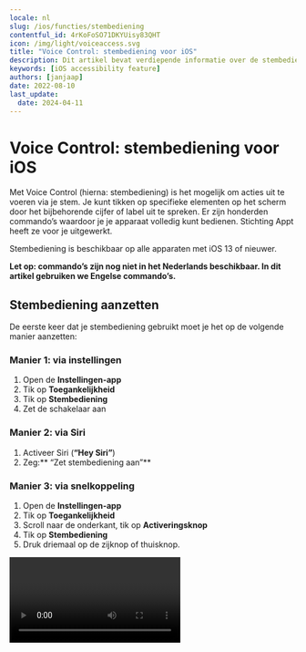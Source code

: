 ```yaml
---
locale: nl
slug: /ios/functies/stembediening
contentful_id: 4rKoFoSO71DKYUisy83QHT
icon: /img/light/voiceaccess.svg
title: "Voice Control: stembediening voor iOS"
description: Dit artikel bevat verdiepende informatie over de stembediening Voice Control voor iOS.
keywords: [iOS accessibility feature]
authors: [janjaap]
date: 2022-08-10
last_update:
  date: 2024-04-11
---
```


# Voice Control: stembediening voor iOS

Met Voice Control (hierna: stembediening) is het mogelijk om acties uit te voeren via je stem. Je kunt tikken op specifieke elementen op het scherm door het bijbehorende cijfer of label uit te spreken. Er zijn honderden commando’s waardoor je je apparaat volledig kunt bedienen. Stichting Appt heeft ze voor je uitgewerkt.

Stembediening is beschikbaar op alle apparaten met iOS 13 of nieuwer.

**Let op: commando’s zijn nog niet in het Nederlands beschikbaar. In dit artikel gebruiken we Engelse commando’s.**

## Stembediening aanzetten

De eerste keer dat je stembediening gebruikt moet je het op de volgende manier aanzetten:

### Manier 1: via instellingen

1. Open de **Instellingen-app**
2. Tik op **Toegankelijkheid**
3. Tik op **Stembediening**
4. Zet de schakelaar aan

### Manier 2: via Siri

1. Activeer Siri (**“Hey Siri”**)
2. Zeg:** “Zet stembediening aan”**

### Manier 3: via snelkoppeling

1. Open de **Instellingen-app**
2. Tik op **Toegankelijkheid**
3. Scroll naar de onderkant, tik op **Activeringsknop**
4. Tik op **Stembediening**
5. Druk driemaal op de zijknop of thuisknop.

<Video youTubeId="G7RMsPuKFTQ" title="Handleiding: Stembediening aanzetten op iOS"/>

## Stembediening uitzetten

De snelste manier om stembediening uit te zetten is via het commando: **“Turn off Voice Control”**. Daarnaast kun je stembediening ook uitzetten via Siri: **“Zet stembediening uit”**.

Terwijl stembediening geactiveerd is het nog steeds mogelijk om via touch te navigeren. Je kunt stembediening weer uitzetten via de Instellingen app. Tik op ‘Toegankelijkheid’, tik op ‘Stembediening’, zet de schakelaar uit.

Mocht je een snelkoppeling hebben ingesteld voor VoiceOver, dan kan je het ook via deze manier weer uitzetten.

## Stembediening gebruiken

Op het moment van schrijven is het alleen nog mogelijk om commando’s in het **Engels** te geven.

Het handigste commando om stembediening mee te leren is: **“Show me what to say”**. Met dit commando wordt voor het huidige scherm getoond welke commando’s er beschikbaar zijn. Op deze manier leer je steeds meer commando’s om apps te bedienen.

Let op: het zal vaak voorkomen dat je apps niet volledig kunt bedienen met stembediening.

## Stembediening aanpassen

Je kunt stembediening aanpassen naar jouw eigen wensen. Je kunt specifieke commando’s in- of uitschakelen en zelfs aangepaste commando’s maken.

### Commando in- of uitschakelen

Open de Instellingen app, tik op ‘Toegankelijkheid’, tik op ‘Stembediening’, tik op ‘Pas commando’s aan’.

Selecteer vervolgens de groep waar het commando in valt, bijvoorbeeld ‘Basisnavigatie’. Selecteer vervolgens het commando, bijvoorbeeld ‘Open App Switcher’.

Nu zit je in het scherm waar je het commando via de schakelaar kan in- of uitschakelen.

### Commando maken

Open de Instellingen app, tik op ‘Toegankelijkheid’, tik op ‘Stembediening’, tik op ‘Pas commando’s aan’, tik op ‘Maak nieuw commando aan…’

Voer volgens een zin in die je wilt gebruiken om het commando te activeren. Bijvoorbeeld: ‘Voer voornaam in’.

Tik vervolgens op ‘Taak’ en selecteer ‘Voeg tekst in’. Er verschijnt een tekstveld, in dit geval vul je hier je voornaam in.

Tik hierna op ‘Vorige’ en tot slot op ‘Bewaar’ om het commando op te slaan.

Je kunt nu je voornaam laten invoeren in tekstvelden voor ‘Voer voornaam in’ te zeggen.

## Stembediening commando’s

Je kunt alle commando’s die er zijn bekijken in onderstaande tabellen.

### Basisnavigatie

| Commando | Actie |
| --- | --- |
| Open App Switcher | Schakelen tussen apps |
| Open Control Center | Opent het bedieningspaneel |
| Open Notification Center | Opent het berichtencentrum |
| Open Spotlight | Opent Spotlight |
| Open **`<app name>`** | Opent de **app** met de gegeven **naam** |
| Go home | Gaat naar het hoofdscherm |
| Go back | Gaat terug naar het vorige scherm |
| Tap **`<element>`** | Tikt op het gegeven **onderdeel** |
| **`<item>`** | Toont acties voor het gegeven **onderdeel** |
| Show me what to say | Toont welke commando’s er beschikbaar zijn |
| Show commands | Toont welke commando’s er bestaan |
| Show vocabulary | Toont woordenlijst |
| Search for **`<phrase>`** | Zoekt naar de gegeven **zin** op je toestel |
| Search Web for **`<phrase>`** | Zoekt naar de gegeven **zin** op websites |
| Go to sleep | Zet stembediening tijdelijk uit |
| Wake up | Zet stembediening weer aan |
| Repeat **`<count>`** times | Herhaalt het vorige commando het gegeven **aantal** keren |
| Make this speakable | Opent het maak nieuwe commando scherm |
| Start recording commands | Begint met het opnemen van een commando |
| Stop recording commands | Stopt met het opnemen van een commando |

*Overzicht van commando’s voor basisnavigatie via stembediening*

### Overlays

| Commando | Actie |
| --- | --- |
| Show numbers | Toont nummers bij alle actiegerichte elementen |
| Show numbers continuously | Toont nummers bij alle actiegerichte elementen tot ze verborgen zijn |
| Hide numbers | Verbergt nummers bij alle elementen |
| Show names | Toont labels bij alle actiegerichte elementen |
| Show names continuously | Toont labels bij alle actiegerichte elementen tot ze verborgen zijn |
| Hide names | Verbergt labels bij alle elementen |
| Show grid | Toont een genummerd raster op het scherm |
| Show grid with **`<count>`** columns | Toont een raster met het gewenste **aantal** kolommen |
| Show grid with **`<count>`** rows | Toont een raster met het gewenste **aantal** rijen |
| Show grid with **`<count>`** columns and **`<count>`** rows | Toont een raster met het gewenste **aantal** kolommen en **aantal** rijen |
| Show grid continuously | Toont een raster, tot elk deel verborgen is |
| Show grid continuously with **`<count>`** columns | Toont een raster met het gewenste **aantal** kolommen, tot elke kolom verborgen is |
| Show grid continuously with **`<count>`** rows | Toont een raster met het gewenste **aantal** rijen, tot elke rij verborgen is |
| Show grid continuously with **`<count>`** columns and **`<count>`** rows | Toont een raster met het gewenste **aantal** kolommen en **aantal** rijen, tot ze elk deel verborgen is |
| Hide grid | Verbergt het raster |
| Tap **`<number>`** | Tik op het onderdeel met het gegeven **nummer** |
| Choose **`<number>`** | Selecteert het onderdeel met het gegeven **nummer** |
| **`<number>`** | Tikt op het onderdeel met het gegeven **nummer** |
| Show actions for **`<item>`** | Toont de beschikbare acties voor het gegeven **onderdeel** |
| Show actions for **`<number>`** | Toont de beschikbare acties voor het gegeven **nummer** |

*Overzicht van commando’s voor overlays via stembediening*

### Basisgebaren

| Commando | Actie |
| --- | --- |
| Scroll down | Scrolt de pagina een stukje naar beneden |
| Scroll up | Scrolt de pagina een stukje omhoog |
| Scroll to bottom | Scrolt naar de onderkant van de pagina |
| Scroll to top | Scrolt naar de bovenkant van de pagina |
| Scroll left | Scrolt een stukje naar links |
| Scroll right | Scrolt een stukje naar rechts |
| Scroll to left edge | Scrolt naar de linker zijkant |
| Scroll to right edge | Scrolt naar de rechter zijkant |
| Zoom in | Zoomt in op de pagina |
| Zoom in **`<item>`** | Zoomt in richting het gegeven **onderdeel** |
| Zoom in **`<number>`** | Zoomt in richting het gegeven **nummer** |
| Zoom out | Zoomt uit op de pagina |
| Zoom out **`<item>`** | Zoomt uit richting het gegeven **onderdeel** |
| Zoom out **`<number>`** | Zoomt uit richting het gegeven **nummer** |
| Decrement **`<item>`** | Verlaagt het gewenste **onderdeel** met één |
| Decrement **`<item>`** by **`<count>`** | Verlaagt het gewenste **onderdeel** met het gegeven **aantal** |
| Decrement **`<number>`** | Verlaagt het onderdeel met het gegeven **nummer** met één |
| Decrement **`<number>`** by **`<count>`** | Verlaagt het onderdeel met het gegeven **nummer** met het gegeven **aantal** |
| Increment **`<item>`** | Verhoogt het gegeven **onderdeel** met één |
| Increment **`<item>`** by **`<count>`** | Verhoogt het gegeven **onderdeel** met het gegeven **aantal** |
| Increment **`<number>`** | Verhoogt het onderdeel met het gegeven **nummer** met één |
| Increment **`<number>`** by **`<count>`** | Verhoogt het onderdeel met het gegeven **nummer** met het gegeven **aantal** |
| Single tap | Tikt één keer op het scherm |
| Double tap | Tikt dubbel keer op het scherm |
| Double tap **`<item>`** | Tikt dubbel op het gegeven **onderdeel** |
| Double tap **`<number>`** | Tikt dubbel op het onderdeel met het gegeven **nummer** |
| Long press | Drukt lang op het scherm |
| Long press **`<item>`** | Drukt lang op het gegeven **onderdeel** |
| Long press **`<number>`** | Drukt lang op het onderdeel met het gegeven **nummer** |
| Pan down | Scrolt langzaam een stukje naar beneden |
| Pan down **`<item>`** | Scrolt langzaam naar beneden richting het gegeven **onderdeel** |
| Pan down **`<number>`** | Scrolt langzaam naar beneden richting het onderdeel met het gegeven **nummer** |
| Pan up | Scrolt langzaam een stukje omhoog |
| Pan up **`<item>`** | Scrolt langzaam omhoog richting het gegeven **onderdeel** |
| Pan up **`<number>`** | Scrolt langzaam omhoog richting het onderdeel met het gegeven **nummer** |
| Pan left | Scrolt langzaam naar links |
| Pan left **`<item>`** | Scrolt langzaam naar links richting het gegeven **onderdeel** |
| Pan left **`<number>`** | Scrolt langaam naar links richting het onderdeel met het gegeven **nummer** |
| Pan right | Scrolt langzaam naar rechts |
| Pan right **`<item>`** | Scrolt langzaam naar rechts richting het gegeven **onderdeel** |
| Pan right **`<number>`** | Scrolt langzaam naar rechts richting het onderdeel met het gegeven **nummer** |
| Rotate left | Draait naar links op het scherm |
| Rotate left **`<item>`** | Draait naar links op het gegeven **onderdeel** |
| Rotate left **`<number>`** | Draait naar links op het onderdeel met het gegeven **nummer** |
| Rotate right | Draait naar rechts op het scherm |
| Rotate right **`<item>`** | Draait naar rechts op het gegeven **onderdeel** |
| Rotate right **`<number>`** | Draait naar rechts op het onderdeel met het gegeven **nummer** |
| Swipe down | Veegt naar beneden op het scherm |
| Swipe down **`<item>`** | Veegt naar beneden op het gegeven **onderdeel** |
| Swipe down **`<number>`** | Veegt naar beneden op het onderdeel met het gegeven **nummer** |
| Swipe up | Veegt omhoog op het scherm |
| Swipe up **`<item>`** | Veegt omhoog op het gegeven **onderdeel** |
| Swipe up **`<number>`** | Veegt omhoog op het onderdeel met het gegeven **nummer** |
| Swipe left | Veegt naar links op het scherm |
| Swipe left **`<item>`** | Veegt naar links op het gegeven **onderdeel** |
| Swipe left **`<number>`** | Veegt naar links op het onderdeel met het gegeven **nummer** |
| Swipe right | Veegt naar rechts op het scherm |
| Swipe right **`<item>`** | Veegt naar rechts op het gegeven **onderdeel** |
| Swipe right **`<number>`** | Veegt naar rechts op het onderdeel met het gegeven **nummer** |
| Two finger tap | Tikt met twee vingers op het scherm |
| Two finger tap **`<item>`** | Tikt met twee vingers op het gegeven **onderdeel** |
| Two finger tap **`<number>`** | Tikt met twee vingers op het onderdeel met het gegeven **nummer** |
| Two finger double tap | Tikt met twee vingers dubbel op het scherm |
| Two finger double tap **`<item>`** | Tikt met twee vingers dubbel op het gegeven **onderdeel** |
| Two finger double tap **`<number>`** | Tikt met twee vingers dubbel op onderdeel met gegeven **nummer** |
| Two finger long press | Drukt met twee vingers lang op het scherm |
| Two finger long press **`<item>`** | Drukt met twee vingers lang op het gegeven **onderdeel** |
| Two finger long press **`<number>`** | Drukt met twee vingers lang op het onderdeel met het gegeven **nummer** |
| Two finger pan down | Scrolt langzaam met twee vingers naar beneden op het scherm |
| Two finger pan down **`<item>`** | Scrolt langzaam met twee vingers naar beneden richting het gegeven **onderdeel** |
| Two finger pan down **`<number>`** | Scrolt langzaam met twee vingers omhoog richting het onderdeel met het gegeven **nummer** |
| Two finger pan up | Scrolt langzaam met twee vingers omhoog op het scherm |
| Two finger pan up **`<item>`** | Scrolt langzaam met twee vingers omhoog richting het gegeven **onderdeel** |
| Two finger pan up **`<number>`** | Scrolt langzaam met twee vingers omhoog richting het onderdeel met het gegeven **nummer** |
| Two finger pan left | Scrolt langzaam met twee vingers naar links op het scherm |
| Two finger pan left **`<item>`** | Scrolt langzaam met twee vingers naar links richting het gegeven **onderdeel** |
| Two finger pan left **`<number>`** | Scrolt langzaam met twee vingers naar links richting het onderdeel met het gegeven **nummer** |
| Two finger pan right | Scrolt langzaam met twee vingers naar rechts op het scherm |
| Two finger pan right **`<item>`** | Scrolt langzaam met twee vingers naar rechts richting het gegeven **onderdeel** |
| Two finger pan right **`<number>`** | Scrolt langzaam met twee vingers naar rechts richting het onderdeel met het gegeven **nummer** |
| Two finger swipe down | Veegt naar beneden met twee vingers op het scherm |
| Two finger swipe down **`<item>`** | Veegt naar beneden met twee vingers richting het gegeven **onderdeel** |
| Two finger swipe down **`<number>`** | Veegt naar beneden met twee vingers richting het onderdeel met het gegeven **nummer** |
| Two finger swipe up | Veegt met twee vingers omhoog op het scherm |
| Two finger swipe up **`<item>`** | Veegt omhoog met twee vingers richting het gegeven **onderdeel** |
| Two finger swipe up **`<number>`** | Veegt omhoog met twee vingers richting het onderdeel met het gegeven **nummer** |
| Two finger swipe left | Veegt met twee vingers naar links op het scherm |
| Two finger swipe left **`<item>`** | Veegt naar links met twee vingers richting het gegeven **onderdeel** |
| Two finger swipe left **`<number>`** | Veegt naar links met twee vingers richting het onderdeel met het gegeven **nummer** |
| Two finger swipe right | Veegt met twee vingers naar rechts op het scherm |
| Two finger swipe right **`<item>`** | Veegt naar rechts met twee vingers richting het gegeven **onderdeel** |
| Two finger swipe right **`<number>`** | Veegt naar rechts met twee vingers richting het onderdeel met het gegeven **nummer** |

*Overzicht van commando’s voor basisgebaren via stembediening*

### Geavanceerde gebaren

| Commando | Actie |
| --- | --- |
| Drag from **`<number>`** to **`<number>`** | Sleept het onderdeel met het gegeve**n nummer** naar het onderdeel met het gegeven **nummer** |
| Start drag **`<item>`** | Begint te slepen met het gegeven **onderdeel** |
| Start drag **`<number>`** | Begint te slepen met het onderdeel met het gegeven **nummer** |
| Drop **`<item>`** | Laat het gegeven **onderdeel** vallen |
| Drop **`<number>`** | Laat het onderdeel met het gegeven **nummer** vallen |
| Tap and hold **`<item>`** | Tikt op het gewenste **onderdeel** en houdt vast |
| Tap and hold **`<number>`** | Tikt op het onderdeel met het gegeven **nummer** en houdt vast |
| 3D Touch **`<item>`** | Activeert 3D touch op het gegeven **onderdeel** |
| 3D Touch **`<number>`** | Activeert 3D-touch op het onderdeel met het gegeven **nummer** |
| Cancel gesture | Annuleert het huidige gebaar |

*Overzicht van commando’s voor geavanceerde gebaren via stembediening*

### Dicteren

| Commando | Actie |
| --- | --- |
| **`<phrase>`** | Typt de gewenste **zin** in |
| **`<phrase>`** emoji | Voegt de gewenste **emoji** in |
| Type **`<phrase>`** | Typt de gewenste **zin** in |
| Insert date | Voegt de huidige datum in |
| Enter that | Voegt een enter in |

*Overzicht van commando’s voor dicteren via stembediening*

### Tekstnavigatie

| Commando | Actie |
| --- | --- |
| Move down | Verplaatst de cursor een regel omlaag |
| Move up | Verplaatst de cursor een regel omhoog |
| Move left | Verplaatst de cursor een regel naar links |
| Move right | Verplaatst de cursor een regel naar rechts |
| Move to beginning | Verplaatst de cursor naar het begin van de tekst |
| Move to end | Verplaatst de cursor naar het eind van de tekst |
| Move to beginning of word | Verplaatst de cursor naar het begin van het huidige woord |
| Move to end of word | Verplaatst de cursor naar het eind van het huidige woord |
| Move to beginning of sentence | Verplaatst de cursor naar het begin van de huidige zin |
| Move to end of sentence | Verplaatst de cursor naar het eind van de huidige zin |
| Move to beginning of paragraph | Verplaatst de cursor naar het begin van de huidige alinea |
| Move to end of paragraph | Verplaatst de cursor naar het eind van de huidige alinea |
| Move to beginning of line | Verplaatst de cursor naar het begin van de huidige regel |
| Move to end of line | Verplaatst de cursor naar het eind van de huidige regel |
| Move to beginning of selection | Verplaatst de cursor naar het begin van de huidige selectie |
| Move to end of selection | Verplaatst de cursor naar het eind van de huidige selectie |
| Move forward **`<count>`** characters | Verplaatst de cursor het gegeven **aantal** tekens vooruit |
| Move back **`<count>`** characters | Verplaatst de cursor het gegeven **aantal** tekens achteruit |
| Move forward **`<count>`** words | Verplaatst de cursor het gegeven **aantal** woorden vooruit |
| Move back **`<count>`** words | Verplaatst de cursor het gegeven **aantal** woorden achteruit |
| Move forward **`<count>`** sentences | Verplaatst de cursor het gegeven **aantal** zinnen vooruit |
| Move back **`<count>`** sentences | Verplaatst de cursor het gegeven **aantal** zinnen achteruit |
| Move forward **`<count>`** paragraphs | Verplaatst de cursor het gegeven **aantal** alinea’s vooruit |
| Move back **`<count>`** paragraphs | Verplaatst de cursor het gegeven **aantal** alinea’s achteruit |
| Move forward **`<count>`** lines | Verplaatst de cursor het gegeven **aantal** regels vooruit |
| Move back **`<count>`** lines | Verplaatst de cursor het gegeven **aantal** regels achteruit |
| Move before **`<phrase>`** | Verplaatst de cursor vóór de gekozen **zin** |
| Move after **`<phrase>`** | Verplaatst de cursor achter de gekozen **zin** |

*Overzicht van commando’s voor tekstnavigatie via stembediening*

### Tekstselectie

| Commando | Actie |
| --- | --- |
| Select all | Selecteert alle tekst |
| Select **`<phrase>`** | Selecteert de gewenste zin |
| Select **`<phrase>`** through **`<phrase>`** | Selecteert alle **tekst** tussen de gegeven **zin** |
| Select **`<phrase>`** emoji | Selecteert de gewenste **emoji** |
| Select previous | Selecteert de vorige zin |
| Select next | Selecteert de volgende zin |
| Select character | Selecteert huidig karakter |
| Select previous character | Selecteert vorige karakter |
| Select next character | Selecteert volgend teken |
| Select word | Selecteert huidig woord |
| Select previous word | Selecteert vorig woord |
| Select next word | Selecteert volgend woord |
| Select sentence | Selecteert huidige zin |
| Select previous sentence | Selecteert vorige zin |
| Select next sentence | Selecteert volgende zin |
| Select paragraph | Selecteert huidige alinea |
| Select previous paragraph | Selecteert vorige alinea |
| Select next sentence | Selecteert volgende alinea |
| Select line | Selecteert huidige regel |
| Select previous line | Selecteert vorige regel |
| Select next line | Selecteert volgende regel |
| Select previous **`<count>`** characters | Selecteert het gekozen **aantal** vorige tekens |
| Select next **`<count>`** characters | Selecteert het gekozen **aantal** volgende tekens |
| Select previous **`<count>`** words | Selecteert het gekozen **aantal** vorige woorden |
| Select next **`<count>`** words | Selecteert het gekozen **aantal** volgende woorden |
| Select previous **`<count>`** sentences | Selecteert het gekozen **aantal** vorige zinnen |
| Select next **`<count>`** sentences | Selecteert het gekozen **aantal** volgende zinnen |
| Select previous **`<count>`** paragraphs | Selecteert het gekozen **aantal** vorige alinea’s |
| Select next **`<count>`** paragraphs | Selecteert het gekozen **aantal** volgende alinea’s |
| Select previous **`<count>`** lines | Selecteert het gekozen **aantal** vorige regels |
| Select next **`<count>`** lines | Selecteert het gekozen **aantal** volgende regels |
| Extend selection **`<count>`** characters | Breidt de selectie uit met het gekozen **aantal** tekens |
| Extend selection back **`<count>`** characters | Vermindert de selectie met het gekozen **aantal** tekens |
| Extend selection **`<count>`** words | Breidt de selectie uit met het gekozen **aantal** woorden |
| Extend selection back **`<count>`** words | Vermindert de selectie met het gekozen **aantal** woorden |
| Extend selection **`<count>`** sentences | Breidt de selectie uit met het gekozen **aantal** zinnen |
| Extend selection back **`<count>`** sentences | Vermindert de selectie met het gekozen **aantal** zinnen |
| Extend selection **`<count>`** paragraphs | Breidt de selectie uit met het gekozen **aantal** alinea’s |
| Extend selection back **`<count>`** paragraphs | Vermindert de selectie met het gekozen **aantal** alinea’s |
| Extend selection **`<count>`** lines | Breidt de selectie uit met het gekozen **aantal** regels |
| Extend selection back **`<count>`** lines | Vermindert de selectie met het gekozen **aantal** regels |
| Deselect that | Heft de huidige selectie op |

*Overzicht van commando’s voor tekstselectie via stembediening*

### Tekstbewerking

| Commando | Actie |
| --- | --- |
| Replace **`<phrase>`** with **`<phrase>`** | Vervangt de gegeven **zin** door de gegeven **zin** |
| Insert **`<phrase>`** before **`<phrase>`** | Voegt de gegeven **zin** in vóór de gegeven **zin** |
| Insert **`<phrase>`** after **`<phrase>`** | Voegt de gegeven **zin** in na de gegeven **zin** |
| Correct that | Corrigeert de huidige selectie |
| Correct **`<phrase>`** | Corrigeert de geselecteerde **zin** |
| Undo that | Maakt de laatste actie ongedaan |
| Redo that | Herhaalt de laatste actie ongedaan maken |
| Cut that | Knipt de huidige selectie |
| Copy that | Kopieert de huidige selectie |
| Paste that | Plakt de inhoud van het klembord |
| Capitalize that | Laat de huidige selectie met een hoofdletter beginnen |
| Capitalize **`<phrase>`** | Laat de gegeven **zin** met een hoofdletter beginnen |
| Lowercase that | Maakt kleine letters van de huidige selectie |
| Lowercase **`<phrase>`** | Maakt kleine letters van de gegeven **zin** |
| Uppercase that | Maakt hoofdletters van de huidige selectie |
| Uppercase **`<phrase>`** | Maakt hoofdletters van de gegeven **zin** |
| Bold that | Maakt de huidige selcetie dikgedrukt |
| Bold **`<phrase>`** | Maakt de gegeven **zin** dik gedrukt |
| Italicize that | Maakt de huidige selectie cursief |
| Italicize **`<phrase>`** | Maakt de gegeven **zin** cursief |
| Underline that | Onderstreept de huidige selectie |
| Underline **`<phrase>`** | Onderstreept de gegeven **zin** |

*Overzicht van commando’s voor tekstbewerking via stembediening*

### Tekstverwijdering

| Commando | Actie |
| --- | --- |
| Delete that | Verwijdert de huidige selectie |
| Delete all | Verwijdert alle tekst |
| Delete **`<phrase>`** | Verwijdert de gegeven **zin** |
| Delete character | Verwijdert het huidige teken |
| Delete previous character | Verwijdert het vorige teken |
| Delete next character | Verwijdert het volgende teken |
| Delete word | Verwijdert het huidige woord |
| Delete previous word | Verwijdert het vorige woord |
| Delete next word | Verwijdert het volgende woord |
| Delete sentence | Verwijdert de huidige zin |
| Delete previous sentence | Verwijdert de vorige zin |
| Delete next sentence | Verwijdert de volgende zin |
| Delete paragraph | Verwijdert de huidige alinea |
| Delete previous paragraph | Verwijdert de vorige alinea |
| Delete next sentence | Verwijdert de volgende alinea |
| Delete line | Verwijdert de huidige regel |
| Delete previous line | Verwijdert de vorige regel |
| Delete next line | Verwijdert de volgende regel |
| Delete previous **`<count>`** characters | Verwijdert het eerdere **aantal** tekens |
| Delete next **`<count>`** characters | Verwijdert het volgende **aantal** tekens |
| Delete previous **`<count>`** words | Verwijdert het eerdere **aantal** woorden |
| Delete next **`<count>`** words | Verwijdert het volgende **aantal** woorden |
| Delete previous **`<count>`** sentences | Verwijdert het eerdere **aantal** zinnen |
| Delete next **`<count>`** sentences | Verwijdert het volgende **aantal** zinnen |
| Delete previous **`<count>`** paragraphs | Verwijdert het eerdere **aantal** alinea’s |
| Delete next **`<count>`** paragraphs | Verwijdert het volgende **aantal** alinea’s |
| Delete previous **`<count>`** lines | Verwijdert het eerdere **aantal** regels |
| Delete next **`<count>`** lines | Verwijdert het volgende **aantal** tekens |

*Overzicht van commando’s voor tekstverwijdering via stembediening*

### Apparaat

| Commando | Actie |
| --- | --- |
| Turn down volume | Zet het volume een tandje lager |
| Turn up volume | Zet het volume een tandje hoger |
| Mute sound | Dempt het geluid |
| Unmute sound | Heft het dempen van geluid op |
| Rotate to landscape | Draait naar de liggende stand, indien mogelijk |
| Rotate to portrait | Draait naar de staande stand, indien mogelijk |
| Lock screen | Vergrendelt het toestel |
| Make emergency call | Maakt een noodoproep |
| Shake device | Schudt het apparaat |
| Triple press home button | Drukt driemaal op de startknop, indien beschikbaar |
| Triple press side button | Drukt driemaal op de zijknop, indien beschikbaar |
| Take screenshot | Maakt een screenshot van het huidige scherm |
| Reboot device | Start het toestel opnieuw op |

*Overzicht van commando’s voor je apparaat via stembediening*

### Toegankelijkheid

| Commando | Actie |
| --- | --- |
| Turn off Voice Control | Schakelt ‘Voice Control’ uit |
| Turn on AssistiveTouch | Schakelt ‘AssistiveTouch’ in |
| Turn off AssistiveTouch | Schakelt ‘AssistiveTouch’ it |
| Turn on Classic Invert Colors | Schakelt ‘Klassiek omgekeerde kleuren’ in |
| Turn off Classic Invert Colors | Schakelt ‘Klassiek omgekeerde kleuren’ uit |
| Turn on Smart Invert Colors | Schakelt ‘Slim omgekeerde kleuren’ in |
| Turn off Smart Invert Colors | Schakelt ‘Slim omgekeerde kleuren’ uit |
| Turn on Color Filters | Schakelt ‘Kleurfilters’ in |
| Turn off Color Filters | Schakelt ‘Kleurfilters’ in |
| Turn on Reduce White Point | Schakelt ‘Verminder witpunt’ in |
| Turn off Reduce White Point | Schakelt ‘Verminder witpunt’ in |
| Turn on Switch Control | Schakelt ‘Schakelbediening’ in |
| Turn off Switch Control | Schakelt ‘Schakelbediening’ uit |
| Turn on VoiceOver | Schakelt VoiceOver in |
| Turn off VoiceOver | Schakelt VoiceOver uit |
| Turn on Zoom | Schakelt ‘Zoomen’ in |
| Turn off Zoom | Schakelt ‘Zoomen’ uit |
| Turn on VoiceOver | Schakelt ‘VoiceOver’ in |
| Turn off VoiceOver | Schakelt ‘VoiceOver’ uit |
| Turn on Full Keyboard Access | Schakelt ‘Volledige toetsenbordtoegang’ in |
| Turn off Full Keyboard Access | Schakelt ‘Volledige toetsenbordtoegang’ uit |

*Overzicht van commando’s voor toegankelijkheid via stembediening*

## Stembediening handleidingen

Wil je nog meer leren over stembediening? Apple heeft diverse handleidingen geschreven:

- [Handleiding stembediening gebruiken](https://support.apple.com/nl-nl/HT210417)
- [Handleiding stembediening commando’s](https://support.apple.com/nl-nl/HT210418)

